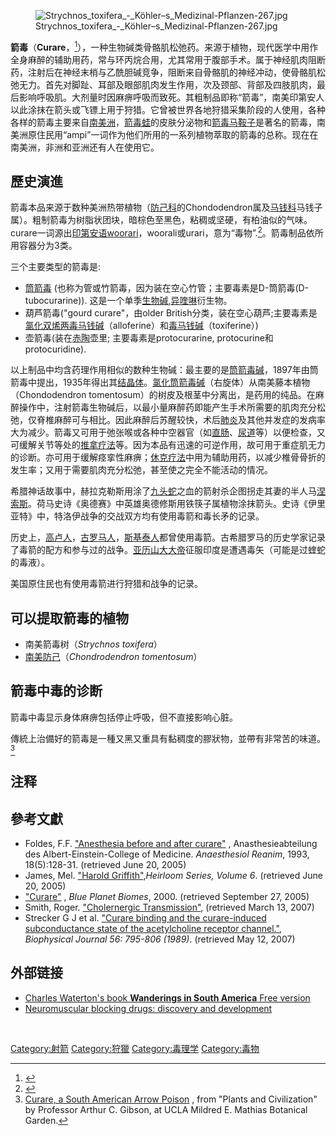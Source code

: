 {{藥學}}
{{medical}}
{{About|植物毒素|[[DC_Comics|DC Comics]]人物|箭毒女 (未来蝙蝠侠)}}
{{distinguish2|[[金合欢属|相思树(Curara)]]}}
[[File:Strychnos_toxifera_-_Köhler–s_Medizinal-Pflanzen-267.jpg|thumb]]

'''箭毒'''（'''Curare'''，{{IPAc-en|k|juː|ˈ|r|ɑː|r|iː}}<ref>{{OED|curare}}</ref>），一种生物碱类骨骼肌松弛药。来源于植物，现代医学中用作全身麻醉的辅助用药，常与环丙烷合用，尤其常用于腹部手术。属于神经肌肉阻断药，注射后在神经末梢与乙酰胆碱竞争，阻断来自骨骼肌的神经冲动，使骨骼肌松弛无力。首先对脚趾、耳部及眼部肌肉发生作用，次及颈部、背部及四肢肌肉，最后影响呼吸肌。大剂量时因麻痹呼吸而致死。其粗制品即称“箭毒”，南美印第安人以此涂抹在箭头或飞镖上用于狩猎。它曾被世界各地狩猎采集阶段的人使用，各种各样的箭毒主要来自[[南美洲|南美洲]]，[[箭毒蛙|箭毒蛙]]的皮肤分泌物和[[箭毒马鞍子|箭毒马鞍子]]是著名的箭毒，南美洲原住民用“ampi”一词作为他们所用的一系列植物萃取的箭毒的总称。现在在南美洲，非洲和亚洲还有人在使用它。

==歷史演進==
箭毒本品来源于数种美洲热带植物（[[防己科|防己科]]的Chondodendron属及[[马钱科|马钱科]]马钱子属）。粗制箭毒为树脂状团块，暗棕色至黑色，粘稠或坚硬，有柏油似的气味。curare一词源出[[印第安语|印第安语]]woorari，woorali或urari，意为“毒物”.<ref>{{Cite web |url=http://www.etymonline.com/index.php?term=curare |title=存档副本 |access-date=2013-08-05 |archive-date=2017-08-23 |archive-url=https://web.archive.org/web/20170823204123/http://www.etymonline.com/index.php?term=curare |dead-url=no }}</ref>。箭毒制品依所用容器分为3类。

三个主要类型的箭毒是: 
* [[氯化筒箭毒碱|筒箭毒]] (也称为管或竹箭毒，因为装在空心竹管；主要毒素是D-筒箭毒(D-tubocurarine)). 这是一个单季[[生物碱|生物碱]],[[异喹啉|异喹啉]]衍生物。
* 葫芦箭毒("gourd curare"，由older British分类，装在空心葫芦;主要毒素是[[氯化双烯两毒马钱碱|氯化双烯两毒马钱碱]]（alloferine）和[[毒马钱碱|毒马钱碱]]（toxiferine）)
* 壶箭毒(装在[[赤陶|赤陶]]壶里; 主要毒素是protocurarine, protocurine和protocuridine).

以上制品中均含药理作用相似的数种生物碱：最主要的是[[筒箭毒碱|筒箭毒碱]]，1897年由筒箭毒中提出，1935年得出其[[结晶体|结晶体]]。[[氯化筒箭毒碱|氯化筒箭毒碱]]（右旋体）从南美藤本植物（Chondodendron tomentosum）的树皮及根茎中分离出，是药用的纯品。在麻醉操作中，注射箭毒生物碱后，以最小量麻醉药即能产生手术所需要的肌肉充分松弛，仅脊椎麻醉可与相比。因此麻醉后苏醒较快，术后[[肺炎|肺炎]]及其他并发症的发病率大为减少。箭毒又可用于弛张喉或各种中空器官（如[[直肠|直肠]]、[[尿道|尿道]]等）以便检查，又可缓解关节等处的[[推拿疗法|推拿疗法]]等。因为本品有迅速的可逆作用，故可用于重症肌无力的诊断。亦可用于缓解痉挛性麻痹；[[休克疗法|休克疗法]]中用为辅助用药，以减少椎骨骨折的发生率；又用于需要肌肉充分松弛，甚至使之完全不能活动的情况。

希腊神话故事中，赫拉克勒斯用涂了[[九头蛇|九头蛇]]之血的箭射杀企图拐走其妻的半人马[[涅索斯|涅索斯]]。荷马史诗《奥德赛》中英雄奥德修斯用铁筷子属植物涂抹箭头。史诗《伊里亚特》中，特洛伊战争的交战双方均有使用毒箭和毒长矛的记录。

历史上，[[高卢人|高卢人]]，[[古罗马人|古罗马人]]，[[斯基泰人|斯基泰人]]都曾使用毒箭。古希腊罗马的历史学家记录了毒箭的配方和参与过的战争。[[亚历山大大帝|亚历山大大帝]]征服印度是遭遇毒矢（可能是过蝰蛇的毒液）。

美国原住民也有使用毒箭进行狩猎和战争的记录。

==可以提取箭毒的植物==
* 南美箭毒树（''Strychnos toxifera''）
* [[南美防己|南美防己]]（''Chondrodendron tomentosum''）

==箭毒中毒的诊断==
箭毒中毒显示身体麻痹包括停止呼吸，但不直接影响心脏。

<!--Traditionally prepared curare is a dark, heavy, viscid paste with a very bitter taste.-->
傳統上治備好的箭毒是一種又黑又重具有黏稠度的膠狀物，並帶有非常苦的味道。<ref>[http://www.botgard.ucla.edu/html/botanytextbooks/economicbotany/Curare/ Curare, a South American Arrow Poison] {{webarchive|url=https://web.archive.org/web/20120728084632/http://www.botgard.ucla.edu/html/botanytextbooks/economicbotany/Curare/ |date=2012-07-28 }}, from "Plants and Civilization" by Professor Arthur C. Gibson, at UCLA Mildred E. Mathias Botanical Garden.</ref>

==注释==
{{reflist}}

==參考文獻 ==
{{refbegin|2}}
* Foldes, F.F. [http://www.general-anaesthesia.com/curare.html "Anesthesia before and after curare"] {{Wayback|url=http://www.general-anaesthesia.com/curare.html |date=20210124234819 }}, Anasthesieabteilung des Albert-Einstein-College of Medicine. ''Anaesthesiol Reanim'', 1993, 18(5):128-31.  (retrieved June 20, 2005)
* James, Mel. [https://web.archive.org/web/20041127030853/http://collections.ic.gc.ca/heirloom_series/volume6/204-205.htm "Harold Griffith"],''Heirloom Series, Volume 6''.  (retrieved June 20, 2005)
* [http://www.blueplanetbiomes.org/curare.htm "Curare"] {{Wayback|url=http://www.blueplanetbiomes.org/curare.htm |date=20060810181857 }}, ''Blue Planet Biomes'', 2000. (retrieved September 27, 2005)
* Smith, Roger. [https://web.archive.org/web/20130521011024/http://www.dartmouth.edu/~rpsmith/Cholinergic_Transmission.html "Cholernergic Transmission"], (retrieved March 13, 2007)
* Strecker G J et al. [https://web.archive.org/web/20070320221216/http://www.biophysj.org/cgi/content/abstract/56/4/795 "Curare binding and the curare-induced subconductance state of the acetylcholine receptor channel."], ''Biophysical Journal 56: 795-806 (1989)''. (retrieved May 12, 2007)
{{refend}}

==外部链接==
{{wikisource|Curare}}
* [https://web.archive.org/web/20080605033744/http://infomotions.com/etexts/gutenberg/dirs/etext05/7wnsa10.htm Charles Waterton's book '''Wanderings in South America''' Free version]
* [http://www.pubmedcentral.nih.gov/articlerender.fcgi?artid=1279945 Neuromuscular blocking drugs: discovery and development]

{{tsl|en|template:Muscle relaxants|骨骼肌松弛药}}<br>
{{tsl|en|template:Nicotinic acetylcholine receptor modulators|胆碱能药物}}

{{Authority control}}
[[Category:射箭|Category:射箭]]
[[Category:狩獵|Category:狩獵]]
[[Category:毒理学|Category:毒理学]]
[[Category:毒物|Category:毒物]]